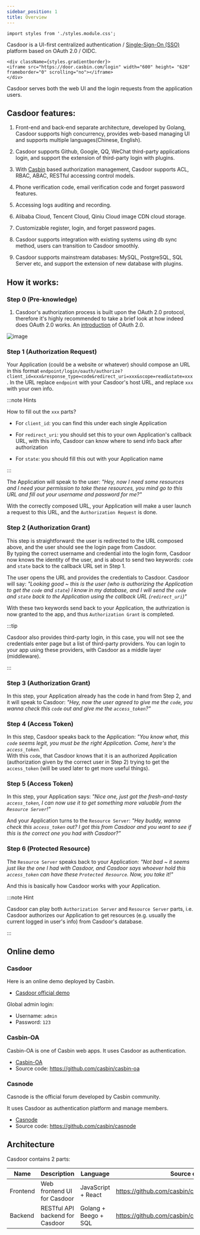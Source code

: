 ```yaml
---
sidebar_position: 1
title: Overview
---
```


```mdx-code-block
import styles from './styles.module.css';
```

Casdoor is a UI-first centralized authentication / [Single-Sign-On (SSO)](https://en.wikipedia.org/wiki/Single_sign-on) platform based on OAuth 2.0 / OIDC.

```mdx-code-block
<div className={styles.gradientborder}>
<iframe src="https://door.casbin.com/login" width="600" height= "620" frameborder="0" scrolling="no"></iframe>
</div>
```

Casdoor serves both the web UI and the login requests from the application users.

## Casdoor features:

1. Front-end and back-end separate architecture, developed by Golang, Casdoor supports high concurrency, provides web-based managing UI and supports multiple languages(Chinese, English).

2. Casdoor supports Github, Google, QQ, WeChat third-party applications login, and support the extension of third-party login with plugins.

3. With [Casbin](https://casbin.org/) based authorization management, Casdoor supports ACL, RBAC, ABAC, RESTful accessing control models.

4. Phone verification code, email verification code and forget password features.

5. Accessing logs auditing and recording.

6. Alibaba Cloud, Tencent Cloud, Qiniu Cloud image CDN cloud storage.

7. Customizable register, login, and forget password pages.

8. Casdoor supports integration with existing systems using db sync method, users can transition to Casdoor smoothly.

9. Casdoor supports mainstream databases: MySQL, PostgreSQL, SQL Server etc,  and support the extension of new database with plugins.

## How it works:

### Step 0 (Pre-knowledge)
1. Casdoor's authorization process is built upon the OAuth 2.0 protocol, therefore it's highly recommended to take a brief look at how indeed does OAuth 2.0 works. An [introduction](https://www.digitalocean.com/community/tutorials/an-introduction-to-oauth-2) of OAuth 2.0.

![image](https://user-images.githubusercontent.com/46557895/132336955-e25ab988-64b3-4087-b332-d9e724322acd.png)

### Step 1 (Authorization Request) 

Your Application (could be a website or whatever) should compose an URL in this format `endpoint/login/oauth/authorize?client_id=xxx&response_type=code&redirect_uri=xxx&scope=read&state=xxx`. In the URL replace `endpoint` with your Casdoor's host URL, and replace `xxx` with your own info.

:::note Hints  

How to fill out the `xxx` parts?  

+ For `client_id`: you can find this under each single Application  

+ For `redirect_uri`: you should set this to your own Application's callback URL, with this info, Casdoor can know where to send info back after authorization  

+ For `state`: you should fill this out with your Application name  

:::

The Application will speak to the user: *"Hey, now I need some resources and I need your permission to take these resources, you mind go to this URL and fill out your username and password for me?"*  

With the correctly composed URL, your Application will make a user launch a request to this URL, and the `Authorization Request` is done.  

### Step 2 (Authorization Grant) 

This step is straightforward: the user is redirected to the URL composed above, and the user should see the login page from Casdoor.  
By typing the correct username and credential into the login form, Casdoor now knows the identity of the user, and is about to send two keywords: `code` and `state` back to the callback URL set in Step 1.  

The user opens the URL and provides the credentials to Casdoor. Casdoor will say: *"Looking good ~ this is the user (who is authorizing the Application to get the `code` and `state`) I know in my database, and I will send the `code` and `state` back to the Application using the callback URL (`redirect_uri`)"*  

With these two keywords send back to your Application, the authrization is now granted to the app, and thus `Authorization Grant` is completed.  

:::tip

Casdoor also provides third-party login, in this case, you will not see the credentials enter page but a list of third-party providers. You can login to your app using these providers, with Casdoor as a middle layer (middleware).   

:::

### Step 3 (Authorization Grant) 

In this step, your Application already has the code in hand from Step 2, and it will speak to Casdoor: *"Hey, now the user agreed to give me the `code`, you wanna check this `code` out and give me the `access_token`?"*  

### Step 4 (Access Token) 

In this step, Casdoor speaks back to the Application: *"You know what, this `code` seems legit, you must be the right Application. Come, here's the `access_token`."*  
With this `code`, that Casdoor knows that it is an authorized Application (authorization given by the correct user in Step 2) trying to get the `access_token` (will be used later to get more useful things).

### Step 5 (Access Token)

In this step, your Application says: *"Nice one, just got the fresh-and-tasty `access_token`, I can now use it to get something more valuable from the `Resource Server`!"*  

And your Application turns to the `Resource Server`: *"Hey buddy, wanna check this `access_token` out? I got this from Casdoor and you want to see if this is the correct one you had with Casdoor?"*  

### Step 6 (Protected Resource)

The `Resource Server` speaks back to your Application: *"Not bad ~ it seems just like the one I had with Casdoor, and Casdoor says whoever hold this `access_token` can have these `Protected Resource`. Now, you take it!"*  

And this is basically how Casdoor works with your Application.

:::note Hint

Casdoor can play both `Authorization Server` and `Resource Server` parts, i.e. Casdoor authorizes our Application to get resources (e.g. usually the current logged in user's info) from Casdoor's database.

:::

## Online demo

### Casdoor

Here is an online demo deployed by Casbin.

- [Casdoor official demo](https://door.casbin.com/)

Global admin login: 

- Username: `admin`
- Password: `123`

### Casbin-OA

Casbin-OA is one of Casbin web apps. It uses Casdoor as authentication.

- [Casbin-OA](https://oa.casbin.com)
- Source code: https://github.com/casbin/casbin-oa

### Casnode

Casnode is the official forum developed by Casbin community.

It uses Casdoor as authentication platform and manage members.

* [Casnode](https://casnode.org)
* Source code: https://github.com/casbin/casnode

## Architecture

Casdoor contains 2 parts:

Name | Description | Language | Source code
----|------|----|----
Frontend | Web frontend UI for Casdoor | JavaScript + React | https://github.com/casbin/casdoor/tree/master/web
Backend | RESTful API backend for Casdoor | Golang + Beego + SQL | https://github.com/casbin/casdoor
